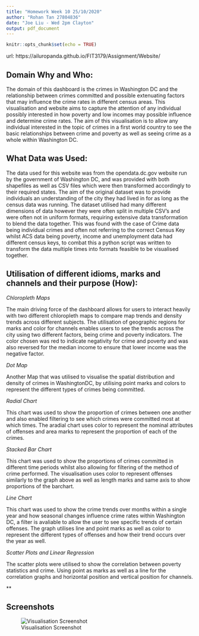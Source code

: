 ```yaml
---
title: "Homework Week 10 25/10/2020"
author: "Rohan Tan 27804836"
date: "Joe Liu - Wed 2pm Clayton"
output: pdf_document
---
```


```r
knitr::opts_chunk$set(echo = TRUE)
```
url: https://ailuropanda.github.io/FIT3179/Assignment/Website/


## Domain Why and Who:

The domain of this dashboard is the crimes in Washington DC and the relationship between crimes committed and possible extenuating factors that may influence the crime rates in different census areas. This visualisation and website aims to capture the attention of any individual possibly interested in how poverty and low incomes may possible influence and determine crime rates. The aim of this visualisation is to allow any individual interested in the topic of crimes in a first world country to see the basic relationships between crime and poverty as well as seeing crime as a whole within Washington DC.

##  What Data was Used:

The data used for this website was from the opendata.dc.gov website run by the government of Washington DC, and was provided with both shapefiles as well as CSV files which were then transformed accordingly to their required states. The aim of the original dataset was to provide individuals an understanding of the city they had lived in for as long as the census data was running. The dataset utilised had many different dimensions of data however they were often split in multiple CSV's and were often not in uniform formats, requiring extensive data transformation to blend the data together. This was found with the case of Crime data being individual crimes and often not referring to the correct Census Key whilst ACS data being poverty, income and unemployment data had different census keys, to combat this a python script was written to transform the data multiple times into formats feasible to be visualised together. 

## Utilisation of different idioms, marks and channels and their purpose (How):

*Chloropleth Maps*

The main driving force of the dashboard allows for users to interact heavily with two different chloropleth maps to compare map trends and density trends across different subjects. The utilisation of geographic regions for marks and color for channels enables users to see the trends across the city using two different factors, being crime and poverty indicators. The color chosen was red to indicate negativity for crime and poverty and was also reversed for the median income to ensure that lower income was the negative factor.

*Dot Map*

Another Map that was utilised to visualise the spatial distribution and density of crimes in WashingtonDC, by utilising point marks and colors to represent the different types of crimes being committed.

*Radial Chart*

This chart was used to show the proportion of crimes between one another and also enabled filtering to see which crimes were committed most at which times. The aradial chart uses color to represent the nominal attributes of offenses and area marks to represent the proportion of each of the crimes.

*Stacked Bar Chart*

This chart was used to show the proportions of crimes committed in different time periods whilst also allowing for filtering of the method of crime performed. The visualisation uses color to represent offenses similarly to the graph above as well as length marks and same axis to show proportions of the barchart.

*Line Chart*

This chart was used to show the crime trends over months within a single year and how seasonal changes influence crime rates within Washington DC, a filter is avaliable to allow the user to see specific trends of certain offenses. The graph utilises line and point marks as well as color to represent the different types of offenses and how their trend occurs over the year as well. 

*Scatter Plots and Linear Regression*

The scatter plots were utilised to show the correlation between poverty statistics and crime. Using point as marks as well as a line for the correlation graphs and horizontal position and vertical position for channels.

**



## Screenshots

  ![Visualisation Screenshot](C:/Users/Rohan/Desktop/FIT3179 ASM 2/FIT3179/Homework Week 10/Report/PNG/Screenshot of Visualisations.PNG)
  
 